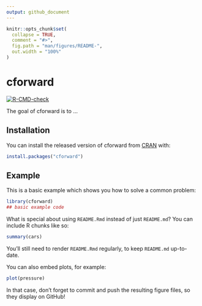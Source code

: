```yaml
---
output: github_document
---
```


<!-- README.md is generated from README.Rmd. Please edit that file -->

```r
knitr::opts_chunk$set(
  collapse = TRUE,
  comment = "#>",
  fig.path = "man/figures/README-",
  out.width = "100%"
)
```

# cforward

<!-- badges: start -->
[![R-CMD-check](https://github.com/muschellij2/cforward/actions/workflows/R-CMD-check.yaml/badge.svg)](https://github.com/muschellij2/cforward/actions/workflows/R-CMD-check.yaml)
<!-- badges: end -->

The goal of cforward is to ...

## Installation

You can install the released version of cforward from [CRAN](https://CRAN.R-project.org) with:

``` r
install.packages("cforward")
```

## Example

This is a basic example which shows you how to solve a common problem:

```r
library(cforward)
## basic example code
```

What is special about using `README.Rmd` instead of just `README.md`? You can include R chunks like so:

```r
summary(cars)
```

You'll still need to render `README.Rmd` regularly, to keep `README.md` up-to-date.

You can also embed plots, for example:

```r
plot(pressure)
```

In that case, don't forget to commit and push the resulting figure files, so they display on GitHub!
